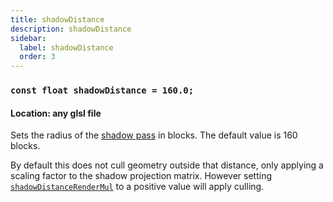 ```yaml
---
title: shadowDistance
description: shadowDistance
sidebar:
  label: shadowDistance
  order: 3
---
```


### `const float shadowDistance = 160.0;`

#### Location: any glsl file

Sets the radius of the [shadow pass](/reference/programs/shadow) in blocks. The default value is 160 blocks.

By default this does not cull geometry outside that distance, only applying a scaling factor to the shadow projection matrix. However setting [`shadowDistanceRenderMul`](/reference/directives/constants/shadowdistancerendermul) to a positive value will apply culling.